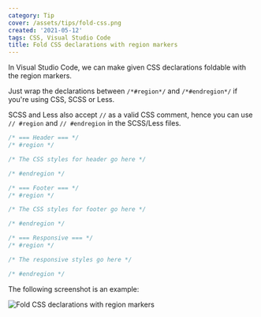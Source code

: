 ```yaml
---
category: Tip
cover: /assets/tips/fold-css.png
created: '2021-05-12'
tags: CSS, Visual Studio Code
title: Fold CSS declarations with region markers
---
```


In Visual Studio Code, we can make given CSS declarations foldable with the region markers.

Just wrap the declarations between `/*#region*/` and `/*#endregion*/` if you're using CSS, SCSS or Less.

SCSS and Less also accept `//` as a valid CSS comment, hence you can use `// #region` and `// #endregion` in the SCSS/Less files.

```css
/* === Header === */
/* #region */

/* The CSS styles for header go here */

/* #endregion */

/* === Footer === */
/* #region */

/* The CSS styles for footer go here */

/* #endregion */

/* === Responsive === */
/* #region */

/* The responsive styles go here */

/* #endregion */
```

The following screenshot is an example:

![Fold CSS declarations with region markers](/assets/tips/fold-css-declarations.png)
